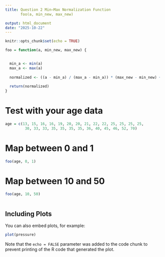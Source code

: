 ---
title: Question 2 Min–Max Normalization Function 
       foo(a, min_new, max_new)

output: html_document
date: "2025-10-22"
---

```{r setup, include=FALSE}
knitr::opts_chunk$set(echo = TRUE)
```

```{r}


foo = function(a, min_new, max_new) {

  
  min_a <- min(a)
  max_a <- max(a)
  
  normalized <- ((a - min_a) / (max_a - min_a)) * (max_new - min_new) + min_new
  
  return(normalized)
}

```



# Test with your age data
```{r}
age = c(13, 15, 16, 16, 19, 20, 20, 21, 22, 22, 25, 25, 25, 25,
         30, 33, 33, 35, 35, 35, 35, 36, 40, 45, 46, 52, 70)
```



# Map between 0 and 1
```{r}
foo(age, 0, 1)
```



# Map between 10 and 50
```{r}
foo(age, 10, 50)
```





```{r }

```

## Including Plots

You can also embed plots, for example:

```{r pressure, echo=FALSE}
plot(pressure)
```

Note that the `echo = FALSE` parameter was added to the code chunk to prevent printing of the R code that generated the plot.
